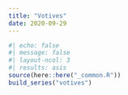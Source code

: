 ```yaml
---
title: "Votives"
date: 2020-09-29
---
```

  
```r
#| echo: false
#| message: false
#| layout-ncol: 3
#| results: asis
source(here::here("_common.R"))
build_series("votives")
```
